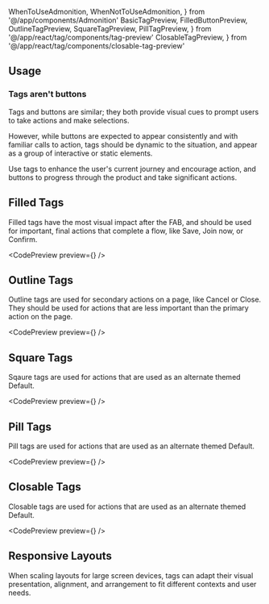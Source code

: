 ---
---

  WhenToUseAdmonition,
  WhenNotToUseAdmonition,
} from '@/app/components/Admonition'
  BasicTagPreview,
  FilledButtonPreview,
  OutlineTagPreview,
  SquareTagPreview,
  PillTagPreview,
} from '@/app/react/tag/components/tag-preview'
  ClosableTagPreview,
} from '@/app/react/tag/components/closable-tag-preview'

## Usage

<WhenNotToUseAdmonition description="When you need to provide a way for the user to perfom and action - use a Button or IconButton." />

### Tags aren't buttons

Tags and buttons are similar; they both provide visual cues to prompt users to take actions and make selections.

However, while buttons are expected to appear consistently and with familiar calls to action, tags should be dynamic to the situation, and appear as a group of interactive or static elements.

Use tags to enhance the user's current journey and encourage action, and buttons to progress through the product and take significant actions.


## Filled Tags

Filled tags have the most visual impact after the FAB, and should be used for important, final actions that complete a flow, like Save, Join now, or Confirm.

<CodePreview preview={<BasicTagPreview />} />

<WhenToUseAdmonition description="When you need to display a high priority meta-tag within a page section." />

## Outline Tags

Outline tags are used for secondary actions on a page, like Cancel or Close. They should be used for actions that are less important than the primary action on the page.

<CodePreview preview={<OutlineTagPreview />} />

<WhenToUseAdmonition description="When you need medium priority meta-tag to the primary one." />

## Square Tags

Sqaure tags are used for actions that are used as an alternate themed Default.

<CodePreview preview={<SquareTagPreview />} />

<WhenToUseAdmonition description="When you need to display a high priority meta-tag within a page section." />

## Pill Tags

Pill tags are used for actions that are used as an alternate themed Default.

<CodePreview preview={<PillTagPreview />} />

<WhenToUseAdmonition description="When you need a meta tag for smaller spaces, like a Card." />

## Closable Tags

Closable tags are used for actions that are used as an alternate themed Default.

<CodePreview preview={<ClosableTagPreview />} />

<WhenToUseAdmonition description="When you need a tag that controls filtering data being shown in the UI." />

## Responsive Layouts

When scaling layouts for large screen devices, tags can adapt their visual presentation, alignment, and arrangement to fit different contexts and user needs.